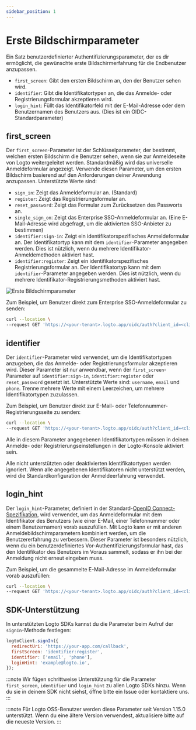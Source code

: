 ```yaml
---
sidebar_position: 1
---
```


# Erste Bildschirmparameter

Ein Satz benutzerdefinierter Authentifizierungsparameter, der es dir ermöglicht, die gewünschte erste Bildschirmerfahrung für die Endbenutzer anzupassen.

- `first_screen`: Gibt den ersten Bildschirm an, den der Benutzer sehen wird.
- `identifier`: Gibt die Identifikatortypen an, die das Anmelde- oder Registrierungsformular akzeptieren wird.
- `login_hint`: Füllt das Identifikatorfeld mit der E-Mail-Adresse oder dem Benutzernamen des Benutzers aus. (Dies ist ein OIDC-Standardparameter)

## first_screen

Der `first_screen`-Parameter ist der Schlüsselparameter, der bestimmt, welchen ersten Bildschirm die Benutzer sehen, wenn sie zur Anmeldeseite von Logto weitergeleitet werden. Standardmäßig wird das universelle Anmeldeformular angezeigt. Verwende diesen Parameter, um den ersten Bildschirm basierend auf den Anforderungen deiner Anwendung anzupassen. Unterstützte Werte sind:

- `sign_in`: Zeigt das Anmeldeformular an. (Standard)
- `register`: Zeigt das Registrierungsformular an.
- `reset_password`: Zeigt das Formular zum Zurücksetzen des Passworts an.
- `single_sign_on`: Zeigt das Enterprise SSO-Anmeldeformular an. (Eine E-Mail-Adresse wird abgefragt, um die aktivierten SSO-Anbieter zu bestimmen)
- `identifier:sign-in`: Zeigt ein identifikatorspezifisches Anmeldeformular an. Der Identifikatortyp kann mit dem `identifier`-Parameter angegeben werden. Dies ist nützlich, wenn du mehrere Identifikator-Anmeldemethoden aktiviert hast.
- `identifier:register`: Zeigt ein identifikatorspezifisches Registrierungsformular an. Der Identifikatortyp kann mit dem `identifier`-Parameter angegeben werden. Dies ist nützlich, wenn du mehrere Identifikator-Registrierungsmethoden aktiviert hast.

![Erste Bildschirmparameter](./assets/first-screen-parameter.png)

Zum Beispiel, um Benutzer direkt zum Enterprise SSO-Anmeldeformular zu senden:

```sh
curl --location \
--request GET 'https://<your-tenant>.logto.app/oidc/auth?client_id=<client_id>&...&first_screen=single_sign_on'
```

## identifier

Der `identifier`-Parameter wird verwendet, um die Identifikatortypen anzugeben, die das Anmelde- oder Registrierungsformular akzeptieren wird. Dieser Parameter ist nur anwendbar, wenn der `first_screen`-Parameter auf `identifier:sign-in`, `identifier:register` oder `reset_password` gesetzt ist. Unterstützte Werte sind: `username`, `email` und `phone`. Trenne mehrere Werte mit einem Leerzeichen, um mehrere Identifikatortypen zuzulassen.

Zum Beispiel, um Benutzer direkt zur E-Mail- oder Telefonnummer-Registrierungsseite zu senden:

```sh
curl --location \
--request GET 'https://<your-tenant>.logto.app/oidc/auth?client_id=<client_id>&...&first_screen=identifier:register&identifier=email phone'
```

Alle in diesem Parameter angegebenen Identifikatortypen müssen in deinen Anmelde- oder Registrierungseinstellungen in der Logto-Konsole aktiviert sein.

Alle nicht unterstützten oder deaktivierten Identifikatortypen werden ignoriert. Wenn alle angegebenen Identifikatoren nicht unterstützt werden, wird die Standardkonfiguration der Anmeldeerfahrung verwendet.

## login_hint

Der `login_hint`-Parameter, definiert in der Standard-[OpenID Connect-Spezifikation](https://openid.net/specs/openid-connect-core-1_0.html#AuthorizationEndpoint), wird verwendet, um das Anmeldeformular mit dem Identifikator des Benutzers (wie einer E-Mail, einer Telefonnummer oder einem Benutzernamen) vorab auszufüllen. Mit Logto kann er mit anderen Anmeldebildschirmparametern kombiniert werden, um die Benutzererfahrung zu verbessern. Dieser Parameter ist besonders nützlich, wenn du ein benutzerdefiniertes Vor-Authentifizierungsformular hast, das den Identifikator des Benutzers im Voraus sammelt, sodass er ihn bei der Anmeldung nicht erneut eingeben muss.

Zum Beispiel, um die gesammelte E-Mail-Adresse im Anmeldeformular vorab auszufüllen:

```sh
curl --location \
--request GET 'https://<your-tenant>.logto.app/oidc/auth?client_id=<client_id>&...&first_screen=identifier:sign_in&identifier=email&login_hint=example@logto.io
```

## SDK-Unterstützung

In unterstützten Logto SDKs kannst du die Parameter beim Aufruf der `signIn`-Methode festlegen:

```javascript
logtoClient.signIn({
  redirectUri: 'https://your-app.com/callback',
  firstScreen: 'identifier:register',
  identifier: ['email', 'phone'],
  loginHint: 'example@logto.io',
});
```

:::note
Wir fügen schrittweise Unterstützung für die Parameter `first_screen`, `identifier` und `login_hint` zu allen Logto SDKs hinzu. Wenn du sie in deinem SDK nicht siehst, öffne bitte ein Issue oder kontaktiere uns.
:::

:::note
Für Logto OSS-Benutzer werden diese Parameter seit Version 1.15.0 unterstützt. Wenn du eine ältere Version verwendest, aktualisiere bitte auf die neueste Version.
:::
